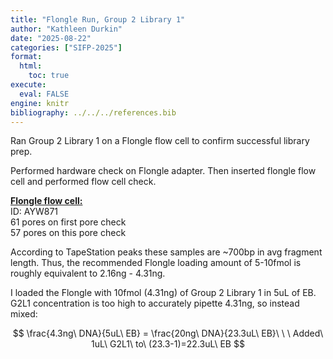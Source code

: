 ```yaml
---
title: "Flongle Run, Group 2 Library 1"
author: "Kathleen Durkin"
date: "2025-08-22"
categories: ["SIFP-2025"]
format:
  html:
    toc: true
execute: 
  eval: FALSE
engine: knitr
bibliography: ../../../references.bib
---
```


Ran Group 2 Library 1 on a Flongle flow cell to confirm successful library prep.

Performed hardware check on Flongle adapter. Then inserted flongle flow cell and performed flow cell check.

[**Flongle flow cell:**]{.underline}\
ID: AYW871\
61 pores on first pore check\
57 pores on this pore check

According to TapeStation peaks these samples are \~700bp in avg fragment length. Thus, the recommended Flongle loading amount of 5-10fmol is roughly equivalent to 2.16ng - 4.31ng.

I loaded the Flongle with 10fmol (4.31ng) of Group 2 Library 1 in 5uL of EB. G2L1 concentration is too high to accurately pipette 4.31ng, so instead mixed:

$$
\frac{4.3ng\ DNA}{5uL\ EB} = \frac{20ng\ DNA}{23.3uL\ EB}\ \ \ Added\ 1uL\ G2L1\ to\ (23.3-1)=22.3uL\ EB
$$
